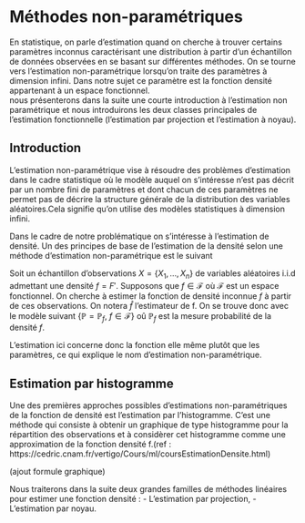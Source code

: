 # Méthodes non-paramétriques

  \hspace*{0.5cm} En statistique, on parle d'estimation quand on cherche à trouver certains paramètres inconnus caractérisant une distribution à partir d'un échantillon de données observées en se basant sur différentes méthodes.
On se tourne vers l'estimation non-paramétrique lorsqu'on traite des paramètres à dimension infini.  Dans notre sujet ce paramètre est la fonction densité appartenant à un espace fonctionnel.    
 \hspace*{0.5cm} nous présenterons dans la suite une courte introduction
à l'estimation non paramétrique et nous introduirons  les deux classes
principales de l'estimation fonctionnelle (l'estimation par projection
et l'estimation à noyau).

## Introduction

 L'estimation non-paramétrique vise à résoudre des problèmes d'estimation dans le cadre statistique où le modèle auquel on s'intéresse n'est pas décrit par un nombre fini de paramètres et dont chacun de ces paramètres ne permet pas de décrire la structure générale de la distribution des variables aléatoires.\newline Cela signifie qu'on utilise des modèles statistiques à dimension infini.


  Dans le cadre de notre problématique on s'intéresse à l'estimation de densité.\newline
  Un des principes de base de l'estimation de la densité selon une méthode d'estimation non-paramétrique est le suivant \newline
  

Soit un échantillon d'observations  $X=\{X_1, \dots,X_n\}$ de variables aléatoires i.i.d admettant une densité $f= F'$. Supposons que $f \in \mathcal F$ où $\mathcal{F}$ est un espace fonctionnel. On cherche à estimer la fonction de densité inconnue $f$ à partir de ces observations.\newline
On notera $\hat f$ l'estimateur de f.\newline
On se trouve donc avec le modèle suivant $\{\mathbb P=\mathbb P_f,~f \in \mathcal F\}$
oû $\mathbb P_f$ est la mesure probabilité de la densité $f$.


  L'estimation ici concerne donc la fonction elle même plutôt que les paramètres, ce qui explique le nom d'estimation non-paramétrique.\newline
  

\begin{rem}  

- On considère souvent les distances $L^p$ avec $p = 1,2$ ou $\infty$ .
\end{rem}

## Estimation par histogramme

  Une des premières approches possibles d'estimations non-paramétriques de la fonction de densité est l'estimation par l'histogramme. C'est une méthode qui consiste à obtenir un graphique de type histogramme pour la répartition des observations et à considèrer cet histogramme comme une approximation de la fonction densité f.(ref : https://cedric.cnam.fr/vertigo/Cours/ml/coursEstimationDensite.html) 
  
  (ajout formule graphique)

  
    
    
\hspace*{0.5cm} Nous traiterons dans la suite deux grandes familles de méthodes linéaires pour estimer une fonction densité : \newline
   \hspace*{0.5cm}  - L'estimation par projection, \newline
   \hspace*{0.5cm}  - L'estimation par noyau.
